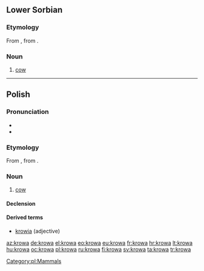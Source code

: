 ==Lower Sorbian==

===Etymology===
From {{proto|Slavic|korva|lang=dsb}}, from {{proto|Indo-European|ḱer-|horn|lang=dsb}}.

===Noun===
{{infl|dsb|noun|g=f}}

# [[cow]]

----

==Polish==

===Pronunciation===
* {{IPA|[ˈkrɔva]|lang=pl}}
* {{audio|Pl-krowa.ogg|Audio}}

===Etymology===
From {{proto|Slavic|korva|lang=pl}}, from {{proto|Indo-European|ḱer-|horn|lang=pl}}.

===Noun===
{{pl-noun|f}}

# [[cow]]

====Declension====
{{pl-decl-noun
|krowa|krowy
|krowy|krów
|krowie|krowom
|krowę|krowy
|krową|krowami
|krowie|krowach
|krowo|krowy
}}

====Derived terms====
* [[krowia]] (adjective)

[[Category:pl:Mammals]]

[[az:krowa]]
[[de:krowa]]
[[el:krowa]]
[[eo:krowa]]
[[eu:krowa]]
[[fr:krowa]]
[[hr:krowa]]
[[lt:krowa]]
[[hu:krowa]]
[[oc:krowa]]
[[pl:krowa]]
[[ru:krowa]]
[[fi:krowa]]
[[sv:krowa]]
[[ta:krowa]]
[[tr:krowa]]
